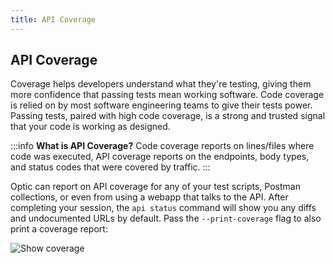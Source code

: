 ```yaml
---
title: API Coverage
---
```



## API Coverage

Coverage helps developers understand what they're testing, giving them more confidence that passing tests mean working software. Code coverage is relied on by most software engineering teams to give their tests power. Passing tests, paired with high code coverage, is a strong and trusted signal that your code is working as designed.

:::info **What is API Coverage?**
Code coverage reports on lines/files where code was executed, API coverage reports on the endpoints, body types, and status codes that were covered by traffic.
:::

Optic can report on API coverage for any of your test scripts, Postman collections, or even from using a webapp that talks to the API. After completing your session, the `api status` command will show you any diffs and undocumented URLs by default. Pass the `--print-coverage` flag to also print a coverage report:

<Paper elevation={2}>

![Show coverage](/img/print-coverage.svg)

</Paper>
